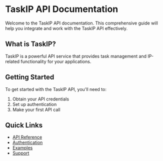 # TaskIP API Documentation
 
Welcome to the TaskIP API documentation. This comprehensive guide will help you integrate and work with the TaskIP API effectively.

## What is TaskIP?

TaskIP is a powerful API service that provides task management and IP-related functionality for your applications.

## Getting Started

To get started with the TaskIP API, you'll need to:

1. Obtain your API credentials
2. Set up authentication
3. Make your first API call

## Quick Links

- [API Reference](/api-reference)
- [Authentication](/authentication)
- [Examples](/examples)
- [Support](/support)
